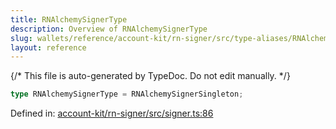 ```yaml
---
title: RNAlchemySignerType
description: Overview of RNAlchemySignerType
slug: wallets/reference/account-kit/rn-signer/src/type-aliases/RNAlchemySignerType
layout: reference
---
```


{/* This file is auto-generated by TypeDoc. Do not edit manually. */}

```ts
type RNAlchemySignerType = RNAlchemySignerSingleton;
```

Defined in: [account-kit/rn-signer/src/signer.ts:86](https://github.com/alchemyplatform/aa-sdk/blob/08ef11b1fc98663df6a97fa93722c7f14b33f1cc/account-kit/rn-signer/src/signer.ts#L86)
